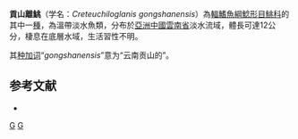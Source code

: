 {{Speciesbox
| taxon = Creteuchiloglanis gongshanensis
| binomial_authority = [[Chu|Chu]], 1981
| status = NE
| status_system = IUCN3.1
| synonyms = *''Pareuchiloglanis gongshanensis'' <small>Chu, 1981</small>
* ''Pareuchiloglanis gongshsanensis'' <small>Chu, 1981</small>
}}
'''貢山離鮡'''（学名：''Creteuchiloglanis gongshanensis''）為[[輻鰭魚綱|輻鰭魚綱]][[鯰形目|鯰形目]][[鮡科|鮡科]]的其中一[[種|種]]，為溫帶淡水魚類，分布於[[亞洲|亞洲]][[中國|中國]][[雲南省|雲南省]]淡水流域，體長可達12公分，棲息在底層水域，生活習性不明。

其[[种加词|种加词]]“''gongshanensis''”意为“云南贡山的”。

==参考文献==
*{{FishBase_species|genus=Creteuchiloglanis|species=gongshanensis|year=2015|month=3}}

{{Taxonbar}}
[[Category:1981年描述的鱼类|G]]
[[Category:離鮡屬|G]]